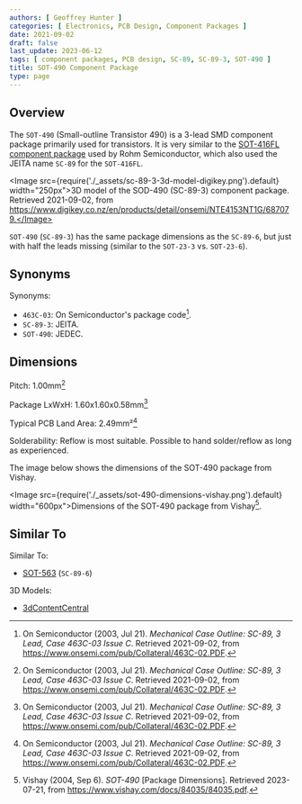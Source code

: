 ```yaml
---
authors: [ Geoffrey Hunter ]
categories: [ Electronics, PCB Design, Component Packages ]
date: 2021-09-02
draft: false
last_update: 2023-06-12
tags: [ component packages, PCB design, SC-89, SC-89-3, SOT-490 ]
title: SOT-490 Component Package
type: page
---
```


## Overview

The `SOT-490` (Small-outline Transistor 490) is a 3-lead SMD component package primarily used for transistors. It is very similar to the [SOT-416FL component package](/pcb-design/component-packages/sot-416-component-package/) used by Rohm Semiconductor, which also used the JEITA name `SC-89` for the `SOT-416FL`.

<Image src={require('./_assets/sc-89-3-3d-model-digikey.png').default} width="250px">3D model of the SOD-490 (SC-89-3) component package. Retrieved 2021-09-02, from https://www.digikey.co.nz/en/products/detail/onsemi/NTE4153NT1G/687079.</Image>

`SOT-490` (`SC-89-3`) has the same package dimensions as the `SC-89-6`, but just with half the leads missing (similar to the `SOT-23-3` vs. `SOT-23-6`).

## Synonyms

Synonyms:

* `463C-03`: On Semiconductor's package code[^bib-on-semi-sc-89-3].
* `SC-89-3`: JEITA.
* `SOT-490`: JEDEC.

## Dimensions

Pitch: 1.00mm[^bib-on-semi-sc-89-3]

Package LxWxH: 1.60x1.60x0.58mm[^bib-on-semi-sc-89-3]

Typical PCB Land Area: 2.49mm²[^bib-on-semi-sc-89-3]

Solderability: Reflow is most suitable. Possible to hand solder/reflow as long as experienced.

The image below shows the dimensions of the SOT-490 package from Vishay.

<Image src={require('./_assets/sot-490-dimensions-vishay.png').default} width="600px">Dimensions of the SOT-490 package from Vishay[^vishay-sot-490].</Image>

## Similar To

Similar To:

* [SOT-563](/pcb-design/component-packages/sot-563-component-package/) (`SC-89-6`)

3D Models:

* [3dContentCentral](https://www.3dcontentcentral.com/download-model.aspx?catalogid=171&id=363411)

[^bib-on-semi-sc-89-3]:  On Semiconductor (2003, Jul 21). _Mechanical Case Outline: SC-89, 3 Lead, Case 463C-03 Issue C_. Retrieved 2021-09-02, from https://www.onsemi.com/pub/Collateral/463C-02.PDF.
[^vishay-sot-490]: Vishay (2004, Sep 6). _SOT-490_ [Package Dimensions]. Retrieved 2023-07-21, from https://www.vishay.com/docs/84035/84035.pdf. 
